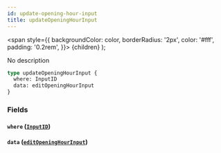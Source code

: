 ```yaml
---
id: update-opening-hour-input
title: updateOpeningHourInput
---
```


<span
style={{
      backgroundColor: color,
      borderRadius: '2px',
      color: '#fff',
      padding: '0.2rem',
    }}>
{children}
</span>
);

No description

```graphql
type updateOpeningHourInput {
  where: InputID
  data: editOpeningHourInput
}
```

### Fields

#### `where` ([`InputID`](/v1/inputs/input-id))

#### `data` ([`editOpeningHourInput`](/v1/inputs/edit-opening-hour-input))
